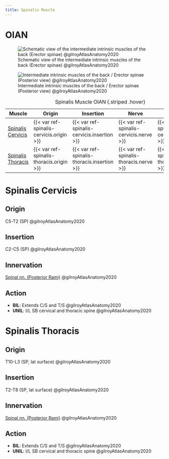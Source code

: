 ```yaml
---
title: Spinalis Muscle
---
```


# OIAN
![Schematic view of the intermediate intrinsic muscles of the back (Erector spinae) @gilroyAtlasAnatomy2020](/Alchemy Archive/Anatomy/OIANs/Muscles of the back/images/3.9a schematic intermediate back muscles gilroyAtlasAnatomy2020.png)

![Intermediate intrinsic muscles of the back / Erector spinae (Posterior view) @gilroyAtlasAnatomy2020](/Alchemy Archive/Anatomy/OIANs/Muscles of the back/images/310b intermediate back muscles gilroyAtlasAnatomy2020.png)

| Muscle  | Origin | Insertion | Nerve | Action |
|------|--------|-------|----------|--------|
| [Spinalis Cervicis]({{< var ref-spinalis-cervicis.path >}}) | {{< var ref-spinalis-cervicis.origin >}} | {{< var ref-spinalis-cervicis.insertion >}} | {{< var ref-spinalis-cervicis.nerve >}} | {{< var ref-spinalis-cervicis.action >}} |
| [Spinalis Thoracis]({{< var ref-spinalis-thoracis.path >}}) | {{< var ref-spinalis-thoracis.origin >}} | {{< var ref-spinalis-thoracis.insertion >}} | {{< var ref-spinalis-thoracis.nerve >}} | {{< var ref-spinalis-thoracis.action >}} |

: Spinalis Muscle OIAN {.striped .hover}


# Spinalis Cervicis
## Origin
C5-T2 (SP) @gilroyAtlasAnatomy2020

## Insertion 
C2-C5 (SP) @gilroyAtlasAnatomy2020

## Innervation
[Spinal nn. (Posterior Rami)]({{< var ref-spinal-nerves.path >}}) @gilroyAtlasAnatomy2020

## Action

- **BIL**: Extends C/S and T/S @gilroyAtlasAnatomy2020
- **UNIL**: I/L SB cervical and thoracic spine @gilroyAtlasAnatomy2020


# Spinalis Thoracis
## Origin
T10-L3 (SP, lat surface) @gilroyAtlasAnatomy2020

## Insertion 
T2-T8 (SP, lat surface) @gilroyAtlasAnatomy2020

## Innervation
[Spinal nn. (Posterior Rami)]({{< var ref-spinal-nerves.path >}}) @gilroyAtlasAnatomy2020

## Action

- **BIL**: Extends C/S and T/S @gilroyAtlasAnatomy2020
- **UNIL**: I/L SB cervical and thoracic spine @gilroyAtlasAnatomy2020